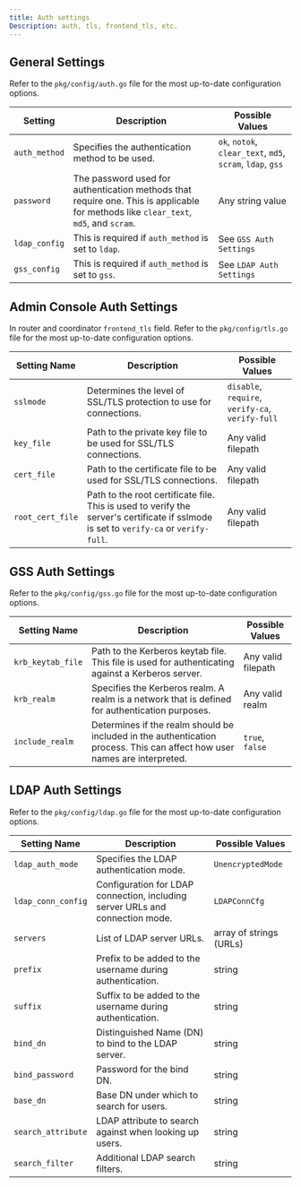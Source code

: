 ```yaml
---
title: Auth settings
Description: auth, tls, frontend_tls, etc.
---
```


## General Settings

Refer to the `pkg/config/auth.go` file for the most up-to-date configuration options.

| Setting          | Description                                           | Possible Values       |
|------------------|-------------------------------------------------------|-----------------------|
| `auth_method`    | Specifies the authentication method to be used.       | `ok`, `notok`, `clear_text`, `md5`, `scram`, `ldap`, `gss` |
| `password`       | The password used for authentication methods that require one. This is applicable for methods like `clear_text`, `md5`, and `scram`. | Any string value |
| `ldap_config`    | This is required if `auth_method` is set to `ldap`. | See `GSS Auth Settings` |
| `gss_config`     | This is required if `auth_method` is set to `gss`. | See `LDAP Auth Settings` |

## Admin Console Auth Settings

In router and coordinator `frontend_tls` field. Refer to the `pkg/config/tls.go` file for the most up-to-date configuration options.

| Setting Name     | Description                                                                                   | Possible Values       |
|------------------|-----------------------------------------------------------------------------------------------|-----------------------|
| `sslmode`        | Determines the level of SSL/TLS protection to use for connections.                            | `disable`, `require`, `verify-ca`, `verify-full` |
| `key_file`       | Path to the private key file to be used for SSL/TLS connections.                              | Any valid filepath    |
| `cert_file`      | Path to the certificate file to be used for SSL/TLS connections.                              | Any valid filepath    |
| `root_cert_file` | Path to the root certificate file. This is used to verify the server's certificate if sslmode is set to `verify-ca` or `verify-full`. | Any valid filepath |

## GSS Auth Settings

Refer to the `pkg/config/gss.go` file for the most up-to-date configuration options.

| Setting Name     | Description                                           | Possible Values |
|------------------|-------------------------------------------------------|-----------------|
| `krb_keytab_file`| Path to the Kerberos keytab file. This file is used for authenticating against a Kerberos server. | Any valid filepath |
| `krb_realm`      | Specifies the Kerberos realm. A realm is a network that is defined for authentication purposes. | Any valid realm |
| `include_realm`  | Determines if the realm should be included in the authentication process. This can affect how user names are interpreted. | `true`, `false` |


## LDAP Auth Settings

Refer to the `pkg/config/ldap.go` file for the most up-to-date configuration options.

| Setting Name       | Description                                                                 | Possible Values |
|--------------------|-----------------------------------------------------------------------------|-----------------|
| `ldap_auth_mode`   | Specifies the LDAP authentication mode.                                     | `UnencryptedMode` |
| `ldap_conn_config` | Configuration for LDAP connection, including server URLs and connection mode. | `LDAPConnCfg` |
| `servers`          | List of LDAP server URLs.                                                   | array of strings (URLs) |
| `prefix`           | Prefix to be added to the username during authentication.                   | string |
| `suffix`           | Suffix to be added to the username during authentication.                   | string |
| `bind_dn`          | Distinguished Name (DN) to bind to the LDAP server.                         | string |
| `bind_password`    | Password for the bind DN.                                                   | string |
| `base_dn`          | Base DN under which to search for users.                                    | string |
| `search_attribute` | LDAP attribute to search against when looking up users.                     | string |
| `search_filter`    | Additional LDAP search filters.                                             | string |
